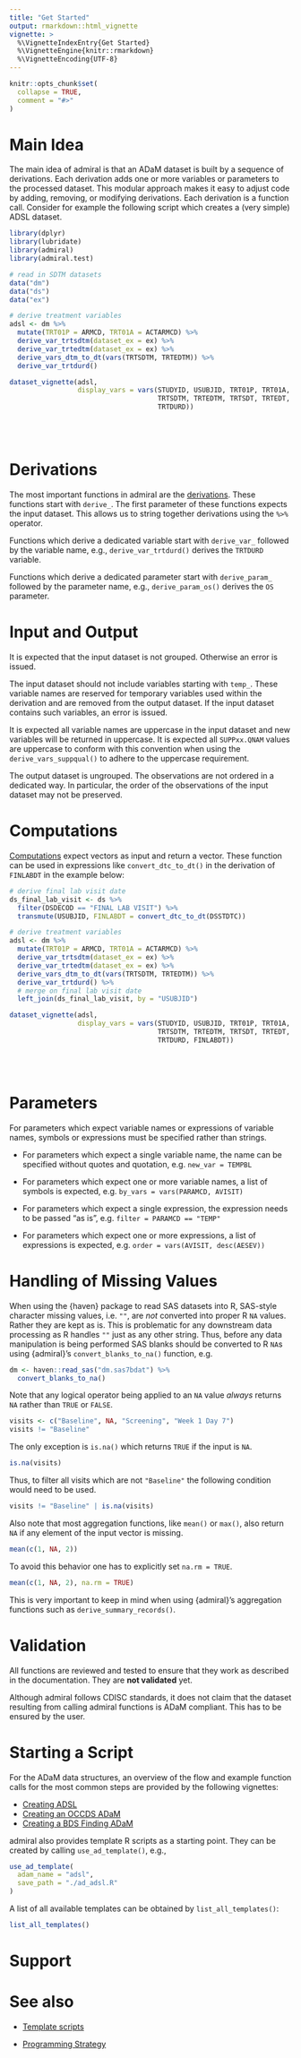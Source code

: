 ```yaml
---
title: "Get Started"
output: rmarkdown::html_vignette
vignette: >
  %\VignetteIndexEntry{Get Started}
  %\VignetteEngine{knitr::rmarkdown}
  %\VignetteEncoding{UTF-8}
---
```


```r
knitr::opts_chunk$set(
  collapse = TRUE,
  comment = "#>"
)
```

# Main Idea

The main idea of admiral is that an ADaM dataset is built by a sequence of
derivations. Each derivation adds one or more variables or parameters to the
processed dataset. This modular approach makes it easy to adjust code by adding,
removing, or modifying derivations. Each derivation is a function call. Consider
for example the following script which creates a (very simple) ADSL dataset.

```r
library(dplyr)
library(lubridate)
library(admiral)
library(admiral.test)

# read in SDTM datasets
data("dm")
data("ds")
data("ex")
```

```r
# derive treatment variables
adsl <- dm %>%
  mutate(TRT01P = ARMCD, TRT01A = ACTARMCD) %>%
  derive_var_trtsdtm(dataset_ex = ex) %>%
  derive_var_trtedtm(dataset_ex = ex) %>%
  derive_vars_dtm_to_dt(vars(TRTSDTM, TRTEDTM)) %>%
  derive_var_trtdurd()
```

```r
dataset_vignette(adsl, 
                 display_vars = vars(STUDYID, USUBJID, TRT01P, TRT01A,
                                     TRTSDTM, TRTEDTM, TRTSDT, TRTEDT,
                                     TRTDURD))
```

<br><br>

# Derivations

The most important functions in admiral are the
[derivations](../reference/index.html#section-derivations). These functions
start with `derive_`. The first parameter of these functions expects the
input dataset. This allows us to string together derivations using the `%>%`
operator.

Functions which derive a dedicated variable start with `derive_var_` followed by
the variable name, e.g., `derive_var_trtdurd()` derives the `TRTDURD` variable.

Functions which derive a dedicated parameter start with `derive_param_` followed by
the parameter name, e.g., `derive_param_os()` derives the `OS` parameter.

# Input and Output

It is expected that the input dataset is not grouped. Otherwise an error is
issued.

The input dataset should not include variables starting with `temp_`. These
variable names are reserved for temporary variables used within the derivation
and are removed from the output dataset. If the input dataset contains such
variables, an error is issued.

It is expected all variable names are uppercase in the input dataset and new
variables will be returned in uppercase. It is expected all `SUPPxx.QNAM` 
values are uppercase to conform with this convention when using the 
`derive_vars_suppqual()` to adhere to the uppercase requirement.

The output dataset is ungrouped. The observations are not ordered in a dedicated
way. In particular, the order of the observations of the input dataset may not
be preserved.

# Computations

[Computations](../reference/index.html#section-computations) expect vectors as
input and return a vector. These function can be used in expressions like
`convert_dtc_to_dt()` in the derivation of `FINLABDT` in the
example below:

```r
# derive final lab visit date
ds_final_lab_visit <- ds %>% 
  filter(DSDECOD == "FINAL LAB VISIT") %>% 
  transmute(USUBJID, FINLABDT = convert_dtc_to_dt(DSSTDTC))

# derive treatment variables  
adsl <- dm %>%
  mutate(TRT01P = ARMCD, TRT01A = ACTARMCD) %>%
  derive_var_trtsdtm(dataset_ex = ex) %>%
  derive_var_trtedtm(dataset_ex = ex) %>%
  derive_vars_dtm_to_dt(vars(TRTSDTM, TRTEDTM)) %>%
  derive_var_trtdurd() %>%
  # merge on final lab visit date
  left_join(ds_final_lab_visit, by = "USUBJID")
```

```r
dataset_vignette(adsl, 
                 display_vars = vars(STUDYID, USUBJID, TRT01P, TRT01A,
                                     TRTSDTM, TRTEDTM, TRTSDT, TRTEDT,
                                     TRTDURD, FINLABDT))
```

<br><br>

# Parameters

For parameters which expect variable names or expressions of variable names, 
symbols or expressions must be specified rather than strings.

- For parameters which expect a single variable name, the name can be specified
without quotes and quotation, e.g. `new_var = TEMPBL`

- For parameters which expect one or more variable names, a list of symbols is
expected, e.g. `by_vars = vars(PARAMCD, AVISIT)` 

- For parameters which expect a single expression, the expression needs to be
passed "as is", e.g. `filter = PARAMCD == "TEMP"`

- For parameters which expect one or more expressions, a list of expressions is
expected, e.g. `order = vars(AVISIT, desc(AESEV))`

# Handling of Missing Values

When using the {haven} package to read SAS datasets into R, SAS-style character missing values, i.e. `""`, are *not* converted into proper R `NA` values. Rather they are kept as is. This is problematic for any downstream data processing as R handles `""` just as any other string. Thus, before any data manipulation is being performed SAS blanks should be converted to R `NA`s using {admiral}'s `convert_blanks_to_na()` function, e.g.

```r
dm <- haven::read_sas("dm.sas7bdat") %>% 
  convert_blanks_to_na()
```

Note that any logical operator being applied to an `NA` value *always* returns `NA` rather than `TRUE` or `FALSE`.

```r
visits <- c("Baseline", NA, "Screening", "Week 1 Day 7")
visits != "Baseline"
```

The only exception is `is.na()` which returns `TRUE` if the input is `NA`.

```r
is.na(visits)
```

Thus, to filter all visits which are not `"Baseline"` the following condition would need to be used.

```r
visits != "Baseline" | is.na(visits)
```

Also note that most aggregation functions, like `mean()` or `max()`, also return `NA` if any element of the input vector is missing.

```r
mean(c(1, NA, 2))
```

To avoid this behavior one has to explicitly set `na.rm = TRUE`.

```r
mean(c(1, NA, 2), na.rm = TRUE)
```

This is very important to keep in mind when using {admiral}'s aggregation functions such as `derive_summary_records()`.

# Validation

All functions are reviewed and tested to ensure that they work as described in
the documentation. They are **not validated** yet.

Although admiral follows CDISC standards, it does not claim that the dataset
resulting from calling admiral functions is ADaM compliant. This has to be
ensured by the user.

# Starting a Script

For the ADaM data structures, an overview of the flow and example function calls
for the most common steps are provided by the following vignettes:

- [Creating ADSL](adsl.html)
- [Creating an OCCDS ADaM](occds.html)
- [Creating a BDS Finding ADaM](bds_finding.html)

admiral also provides template R scripts as a starting point. They can be
created by calling `use_ad_template()`, e.g.,

```r
use_ad_template(
  adam_name = "adsl",
  save_path = "./ad_adsl.R"
)
```

A list of all available templates can be obtained by `list_all_templates()`:
```r
list_all_templates()
```

# Support

# See also

- [Template scripts](https://github.com/Roche-GSK/admiral/tree/master/inst/templates)

- [Programming Strategy](programming_strategy.html)
